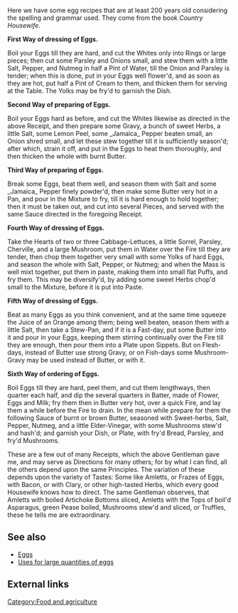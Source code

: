 Here we have some egg recipes that are at least 200 years old considering the spelling and grammar used. They come from the book ''Country Housewife''.

'''First Way of dressing of Eggs.'''

Boil your Eggs till they are hard, and cut the Whites only into Rings or large pieces; then cut some Parsley and Onions small, and stew them with a little Salt, Pepper, and Nutmeg in half a Pint of Water, till the Onion and Parsley is tender; when this is done, put in your Eggs well flower'd, and as soon as they are hot, put half a Pint of Cream to them, and thicken them for serving at the Table. The Yolks may be fry'd to garnish the Dish.



'''Second Way of preparing of Eggs.'''

Boil your Eggs hard as before, and cut the Whites likewise as directed in the above Receipt, and then prepare some Gravy, a bunch of sweet Herbs, a little Salt, some Lemon Peel, some _Jamaica_ Pepper beaten small, an Onion shred small, and let these stew together till it is sufficiently season'd; after which, strain it off, and put in the Eggs to heat them thoroughly, and then thicken the whole with burnt Butter.



'''Third Way of preparing of Eggs.'''

Break some Eggs, beat them well, and season them with Salt and some _Jamaica_ Pepper finely powder'd, then make some Butter very hot in a Pan, and pour in the Mixture to fry, till it is hard enough to hold together; then it must be taken out, and cut into several Pieces, and served with the same Sauce directed in the foregoing Receipt.



'''Fourth Way of dressing of Eggs.'''

Take the Hearts of two or three Cabbage-Lettuces, a little Sorrel, Parsley, Cherville, and a large Mushroom, put them in Water over the Fire till they are tender, then chop them together very small with some Yolks of hard Eggs, and season the whole with Salt, Pepper, or Nutmeg; and when the Mass is well mixt together, put them in paste, making them into small flat Puffs, and fry them. This may be diversify'd, by adding some sweet Herbs chop'd small to the Mixture, before it is put into Paste.



'''Fifth Way of dressing of Eggs.'''

Beat as many Eggs as you think convenient, and at the same time squeeze the Juice of an Orange among them; being well beaten, season them with a little Salt, then take a Stew-Pan, and if it is a Fast-day, put some Butter into it and pour in your Eggs, keeping them stirring continually over the Fire till they are enough, then pour them into a Plate upon Sippets. But on Flesh-days, instead of Butter use strong Gravy, or on Fish-days some Mushroom-Gravy may be used instead of Butter, or with it.



'''Sixth Way of ordering of Eggs.'''

Boil Eggs till they are hard, peel them, and cut them lengthways, then quarter each half, and dip the several quarters in Batter, made of Flower, Eggs and Milk; fry them then in Butter very hot, over a quick Fire, and lay them a while before the Fire to drain. In the mean while prepare for them the following Sauce of burnt or brown Butter, seasoned with Sweet-herbs, Salt, Pepper, Nutmeg, and a little Elder-Vinegar, with some Mushrooms stew'd and hash'd; and garnish your Dish, or Plate, with fry'd Bread, Parsley, and fry'd Mushrooms.

These are a few out of many Receipts, which the above Gentleman gave me, and may serve as Directions for many others; for by what I can find, all the others depend upon the same Principles. The variation of these depends upon the variety of Tastes: Some like Amletts, or Frazes of Eggs, with Bacon, or with Clary, or other high-tasted Herbs, which every good Housewife knows how to direct. The same Gentleman observes, that Amletts with boiled Artichoke Bottoms sliced, Amletts with the Tops of boil'd Asparagus, green Pease boiled, Mushrooms stew'd and sliced, or Truffles, these he tells me are extraordinary.

== See also ==
*[[Eggs]]
*[[Uses for large quantities of eggs]]

== External links ==

[[Category:Food and agriculture]]